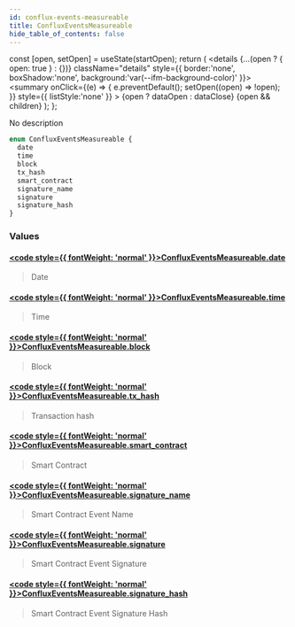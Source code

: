 ```yaml
---
id: conflux-events-measureable
title: ConfluxEventsMeasureable
hide_table_of_contents: false
---
```







  const [open, setOpen] = useState(startOpen);
  return (
    <details {...(open ? { open: true } : {})} className="details" style={{ border:'none', boxShadow:'none', background:'var(--ifm-background-color)' }}>
      <summary
        onClick={(e) => {
          e.preventDefault();
          setOpen((open) => !open);
        }}
        style={{ listStyle:'none' }}
      >
      {open ? dataOpen : dataClose}
      </summary>
      {open && children}
    </details>
  );
};








No description


```graphql
enum ConfluxEventsMeasureable {
  date
  time
  block
  tx_hash
  smart_contract
  signature_name
  signature
  signature_hash
}
```




### Values

#### [<code style={{ fontWeight: 'normal' }}>ConfluxEventsMeasureable.<b>date</b></code>](#)  
> 
> 
> Date
> 

#### [<code style={{ fontWeight: 'normal' }}>ConfluxEventsMeasureable.<b>time</b></code>](#)  
> 
> 
> Time
> 

#### [<code style={{ fontWeight: 'normal' }}>ConfluxEventsMeasureable.<b>block</b></code>](#)  
> 
> 
> Block
> 

#### [<code style={{ fontWeight: 'normal' }}>ConfluxEventsMeasureable.<b>tx_hash</b></code>](#)  
> 
> 
> Transaction hash
> 

#### [<code style={{ fontWeight: 'normal' }}>ConfluxEventsMeasureable.<b>smart_contract</b></code>](#)  
> 
> 
> Smart Contract
> 

#### [<code style={{ fontWeight: 'normal' }}>ConfluxEventsMeasureable.<b>signature_name</b></code>](#)  
> 
> 
> Smart Contract Event Name
> 

#### [<code style={{ fontWeight: 'normal' }}>ConfluxEventsMeasureable.<b>signature</b></code>](#)  
> 
> 
> Smart Contract Event Signature
> 

#### [<code style={{ fontWeight: 'normal' }}>ConfluxEventsMeasureable.<b>signature_hash</b></code>](#)  
> 
> 
> Smart Contract Event Signature Hash
> 



